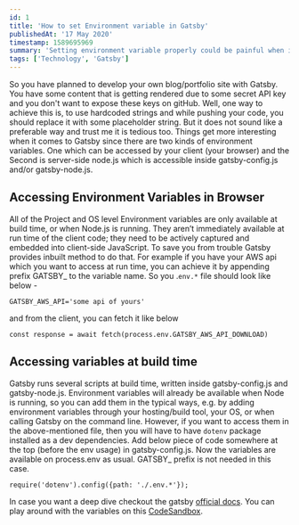 ```yaml
---
id: 1
title: 'How to set Environment variable in Gatsby'
publishedAt: '17 May 2020'
timestamp: 1589695969
summary: 'Setting environment variable properly could be painful when it comes to SSG. Lets make it easy.'
tags: ['Technology', 'Gatsby']
---
```


So you have planned to develop your own blog/portfolio site with Gatsby. You have some content that is getting rendered due to some secret API key and you don't want to expose these keys on gitHub. Well, one way to achieve this is, to use hardcoded strings and while pushing your code, you should replace it with some placeholder string. But it does not sound like a preferable way and trust me it is tedious too. Things get more interesting when it comes to Gatsby since there are two kinds of environment variables. One which can be accessed by your client (your browser) and the Second is server-side node.js which is accessible inside gatsby-config.js and/or gatsby-node.js.

## Accessing Environment Variables in Browser

All of the Project and OS level Environment variables are only available at build time, or when Node.js is running. They aren’t immediately available at run time of the client code; they need to be actively captured and embedded into client-side JavaScript. To save you from trouble Gatsby provides inbuilt method to do that. For example if you have your AWS api which you want to access at run time, you can achieve it by appending prefix GATSBY\_ to the variable name. So you .`env.*` file should look like below -

```
GATSBY_AWS_API='some api of yours'
```

and from the client, you can fetch it like below

```
const response = await fetch(process.env.GATSBY_AWS_API_DOWNLOAD)
```

## Accessing variables at build time

Gatsby runs several scripts at build time, written inside gatsby-config.js and gatsby-node.js. Environment variables will already be available when Node is running, so you can add them in the typical ways, e.g. by adding environment variables through your hosting/build tool, your OS, or when calling Gatsby on the command line. However, if you want to access them in the above-mentioned file, then you will have to have `dotenv` package installed as a dev dependencies. Add below piece of code somewhere at the top (before the env usage) in gatsby-config.js. Now the variables are available on process.env as usual. GATSBY\_ prefix is not needed in this case.

```
require('dotenv').config({path: './.env.*'});
```

In case you want a deep dive checkout the gatsby <a href="https://www.gatsbyjs.com/docs/how-to/local-development/environment-variables" target="_blank" rel="noopener noreferrer">official docs</a>. You can play around with the variables on this <a href="https://codesandbox.io/s/6w9jjrnnjn?file=/src/pages/index.js" target="_blank" rel="noopener noreferrer">CodeSandbox</a>.
